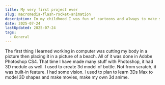 ```yaml
---
title: My very first project ever
slug: macromedia-flash-rocket-animation
description: In my childhood I was fun of cartoons and always to make some
date: 2025-07-24
lastUpdated: 2025-07-24
tags:
  - General
---
```


The first thing I learned working in computer was cutting my body in a picture then placing it in a picture of a beach. All of it was done in Adobe Photoshop CS4. That time I have made many stuff with Photoshop, it had 3D module as well. I used to create 3d model of bottle. Not from scratch, it was built-in feature.
I had some vision. I used to plan to learn 3Ds Max to model 3D shapes and make movies, make my own 3d anime.